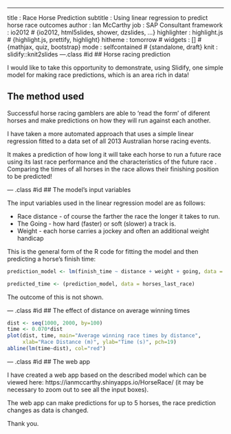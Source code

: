 ---
title       : Race Horse Prediction
subtitle    : Using linear regression to predict horse race outcomes
author      : Ian McCarthy
job         : SAP Consultant
framework   : io2012        # {io2012, html5slides, shower, dzslides, ...}
highlighter : highlight.js  # {highlight.js, prettify, highlight}
hitheme     : tomorrow      # 
widgets     : []            # {mathjax, quiz, bootstrap}
mode        : selfcontained # {standalone, draft}
knit        : slidify::knit2slides
---.class #id 
## Horse racing prediction

I would like to take this opportunity to demonstrate, using Slidify, one simple model for making race predictions, which is an area rich in data!

 
## The method used

Successful horse racing gamblers are able to 'read the form' of diferent horses and make predictions on how they will run against each another.

I have taken a more automated approach that uses a simple linear regression fitted to a data set of all 2013 Australian horse racing events.

It makes a prediction of how long it will take each horse to run a future race using its last race performance and the characteristics of the future race . Comparing the times of all horses in the race allows their finishing position to be predicted!


--- .class #id 
## The model's input variables

The input variables used in the linear regression model are as follows:

- Race distance - of course the farther the race the longer it takes to run.
- The Going - how hard (faster) or soft (slower) a track is.
- Weight - each horse carries a jockey and often an additional weight handicap


This is the general form of the R code for fitting the model and then predicting a horse's finish time:

```r

prediction_model <- lm(finish_time ~ distance + weight + going, data = aust_races_2013)

predicted_time <- (prediction_model, data = horses_last_race)

```
The outcome of this is not shown.

--- .class #id 
## The effect of distance on average winning times

```r
dist <- seq(1000, 2000, by=100)
time <- 0.070*dist
plot(dist, time, main="Average winning race times by distance", 
     xlab="Race Distance (m)", ylab="Time (s)", pch=19)
abline(lm(time~dist), col="red")
```

--- .class #id 
## The web app

I have created a web app based on the described model which can be viewed here: https://ianmccarthy.shinyapps.io/HorseRace/ (it may be necessary to zoom out to see all the input boxes).

The web app can make predictions for up to 5 horses, the race prediction changes as data is changed.

Thank you.
